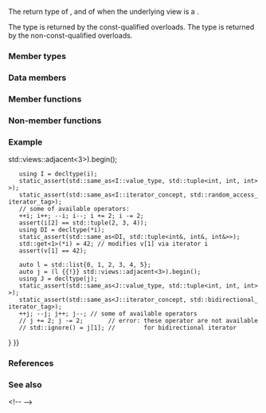 {{cpp/ranges/adjacent_view/title|''iterator''}}
{{cpp/ranges/adjacent_view/navbar}}

{{ddcl|since=c++23|notes={{mark expos}}|
template&lt; bool Const &gt;
class /*iterator*/
}}

The return type of {{rlpt|begin|adjacent_view::begin}}, and of {{rlpt|end|adjacent_view::end}} when the underlying view {{tt|V}} is a {{lconcept|common_range}}.

The type {{c|/*iterator*/&lt;true&gt;}} is returned by the const-qualified overloads. The type {{c|/*iterator*/&lt;false&gt;}} is returned by the non-const-qualified overloads.

===Member types===
{{dsc begin}}
{{dsc hitem|Member type|Definition}}
{{dsc expos mem type|Base|private=yes|{{c|const V}} if {{c|Const}} is {{c|true}}, otherwise {{c|V}}.}}
{{dsc|{{tt|iterator_category}}|{{c|std::input_iterator_tag}}}}
{{dsc|{{tt|iterator_concept}}|
* {{c|std::random_access_iterator_tag}}, if {{tti|Base}} models {{lconcept|random_access_range}}. Otherwise,
* {{c|std::bidirectional_iterator_tag}}, if {{tti|Base}} models {{lconcept|bidirectional_range}}. Otherwise,
* {{c|std::forward_iterator_tag}}.}}
{{dsc|{{tt|value_type}}|{{c|std::tuple&lt;/*REPEAT*/(ranges::range_value_t&lt;Base&gt;, N)...&gt;;}}}}
{{dsc|{{tt|difference_type}}|{{c|ranges::range_difference_t&lt;Base&gt;}}}}
{{dsc end}}

===Data members===
{{dsc begin}}
{{dsc hitem|Member object|Definition}}
{{dsc expos mem obj|current_|private=yes|{{c|std::array&lt;ranges::iterator_t&lt;Base&gt;, N&gt;}}.}}
{{dsc end}}

===Member functions===
{{dsc begin}}
{{dsc mem ctor|cpp/ranges/adjacent_view/iterator/iterator|constructs an iterator}}
{{dsc mem fun|cpp/ranges/adjacent_view/iterator/operator*|accesses the element}}
{{dsc mem fun|cpp/ranges/adjacent_view/iterator/operator_at|title=operator[]|accesses an element by index}}
{{dsc inc|cpp/ranges/adaptor/iterator/dsc operator arith|adjacent_view}}
{{dsc end}}

===Non-member functions===
{{dsc begin}}
{{dsc fun|cpp/ranges/adjacent_view/iterator/operator_cmp|title=operator==&lt;br&gt;operator&lt;&lt;br&gt;operator&gt;&lt;br&gt;operator&lt;=&lt;br&gt;operator&gt;=&lt;br&gt;operator&lt;=&gt;|compares the underlying iterators|notes={{mark c++23}}}}
{{dsc fun|cpp/ranges/adjacent_view/iterator/operator_arith2|title=operator+&lt;br&gt;operator-|performs iterator arithmetic|notes={{mark c++23}}}}
{{dsc fun|cpp/ranges/adjacent_view/iterator/iter_move|casts the result of dereferencing the underlying iterator to its associated rvalue reference type|notes={{mark c++23}}}}
{{dsc fun|cpp/ranges/adjacent_view/iterator/iter_swap|swaps the objects pointed to by two underlying iterators|notes={{mark c++23}}}}
{{dsc end}}

===Example===
{{example
|code=
#include &lt;cassert&gt;
#include &lt;concepts&gt;
#include &lt;list&gt;
#include &lt;ranges&gt;
#include &lt;tuple&gt;
#include &lt;utility&gt;
#include &lt;vector&gt;

int main()
{
    auto v = std::vector{0, 1, 2, 3, 4, 5};
    auto i = (v {{!}} std::views::adjacent&lt;3&gt;).begin();
    using I = decltype(i);
    static_assert(std::same_as&lt;I::value_type, std::tuple&lt;int, int, int&gt;&gt;);
    static_assert(std::same_as&lt;I::iterator_concept, std::random_access_iterator_tag&gt;);
    // some of available operators:
    ++i; i++; --i; i--; i += 2; i -= 2;
    assert(i[2] == std::tuple(2, 3, 4));
    using DI = decltype(*i);
    static_assert(std::same_as&lt;DI, std::tuple&lt;int&amp;, int&amp;, int&amp;&gt;&gt;);
    std::get&lt;1&gt;(*i) = 42; // modifies v[1] via iterator i
    assert(v[1] == 42);

    auto l = std::list{0, 1, 2, 3, 4, 5};
    auto j = (l {{!}} std::views::adjacent&lt;3&gt;).begin();
    using J = decltype(j);
    static_assert(std::same_as&lt;J::value_type, std::tuple&lt;int, int, int&gt;&gt;);
    static_assert(std::same_as&lt;J::iterator_concept, std::bidirectional_iterator_tag&gt;);
    ++j; --j; j++; j--; // some of available operators
    // j += 2; j -= 2;       // error: these operator are not available
    // std::ignore() = j[1]; //        for bidirectional iterator
}
}}

===References===
{{ref std c++23}}
{{ref std|title=Class template adjacent_view::iterator|id=range.adjacent.iterator|section=26.7.25.3}}
{{ref std end}}

===See also===
{{dsc begin}}
&lt;!--
{{dsc inc|cpp/ranges/adjacent_transform_view/dsc iterator}}
--&gt;
{{dsc end}}

{{langlinks|de|es|ja|ru|zh}}